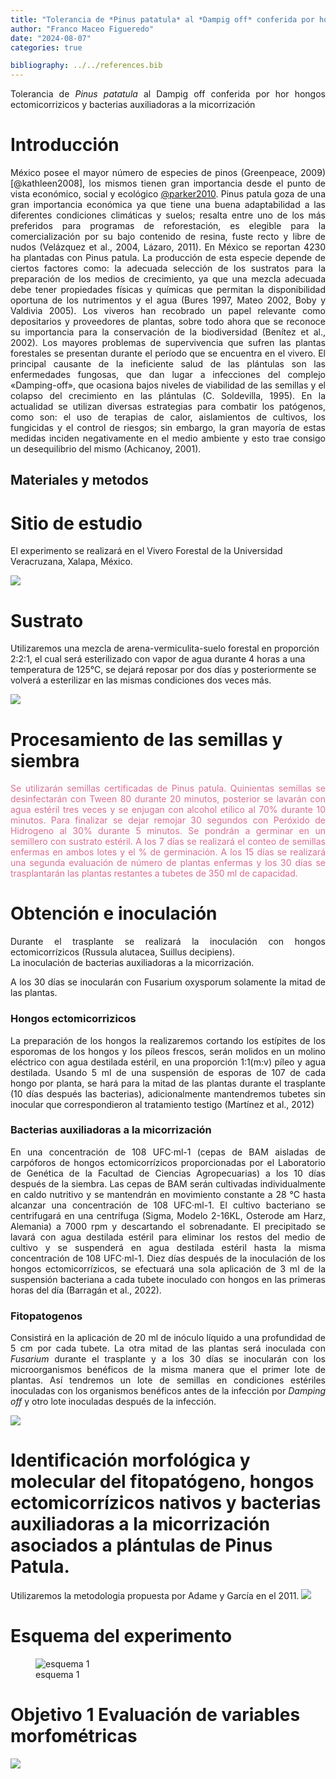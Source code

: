 ```yaml
---
title: "Tolerancia de *Pinus patatula* al *Dampig off* conferida por hor hongos ectomicorrizicos y bacterias auxiliadoras a la micorrización"
author: "Franco Maceo Figueredo"
date: "2024-08-07"
categories: true

bibliography: ../../references.bib
---
```


::: {style="text-align:justify"}
Tolerancia de *Pinus patatula* al Dampig off conferida por hor hongos ectomicorrizicos y bacterias auxiliadoras a la micorrización
:::

# Introducción

::: {style="text-align:justify"}
México posee el mayor número de especies de pinos (Greenpeace, 2009)[@kathleen2008], los mismos tienen gran importancia desde el punto de vista económico, social y ecológico [\@parker2010](Ramírez%20et%20al.,%202005). Pinus patula goza de una gran importancia económica ya que tiene una buena adaptabilidad a las diferentes condiciones climáticas y suelos; resalta entre uno de los más preferidos para programas de reforestación, es elegible para la comercialización por su bajo contenido de resina, fuste recto y libre de nudos (Velázquez et al., 2004, Lázaro, 2011). En México se reportan 4230 ha plantadas con Pinus patula. La producción de esta especie depende de ciertos factores como: la adecuada selección de los sustratos para la preparación de los medios de crecimiento, ya que una mezcla adecuada debe tener propiedades físicas y químicas que permitan la disponibilidad oportuna de los nutrimentos y el agua (Bures 1997, Mateo 2002, Boby y Valdivia 2005). Los viveros han recobrado un papel relevante como depositarios y proveedores de plantas, sobre todo ahora que se reconoce su importancia para la conservación de la biodiversidad (Benítez et al., 2002). Los mayores problemas de supervivencia que sufren las plantas forestales se presentan durante el período que se encuentra en el vivero. El principal causante de la ineficiente salud de las plántulas son las enfermedades fungosas, que dan lugar a infecciones del complejo «Damping-off», que ocasiona bajos niveles de viabilidad de las semillas y el colapso del crecimiento en las plántulas (C. Soldevilla, 1995). En la actualidad se utilizan diversas estrategias para combatir los patógenos, como son: el uso de terapias de calor, aislamientos de cultivos, los fungicidas y el control de riesgos; sin embargo, la gran mayoría de estas medidas inciden negativamente en el medio ambiente y esto trae consigo un desequilibrio del mismo (Achicanoy, 2001).
:::

## Materiales y metodos

# Sitio de estudio

El experimento se realizará en el Vivero Forestal de la Universidad Veracruzana, Xalapa, México.

![](1.jpg)

# Sustrato

Utilizaremos una mezcla de arena-vermiculita-suelo forestal en proporción 2:2:1, el cual será esterilizado con vapor de agua durante 4 horas a una temperatura de 125°C, se dejará reposar por dos días y posteriormente se volverá a esterilizar en las mismas condiciones dos veces más.

![](2.jpg)\

# Procesamiento de las semillas y siembra

::: {style="color:#DB7093"}
::: {style="text-align:justify"}
Se utilizarán semillas certificadas de Pinus patula. Quinientas semillas se desinfectarán con Tween 80 durante 20 minutos, posterior se lavarán con agua estéril tres veces y se enjugan con alcohol etílico al 70% durante 10 minutos. Para finalizar se dejar remojar 30 segundos con Peróxido de Hidrogeno al 30% durante 5 minutos. Se pondrán a germinar en un semillero con sustrato estéril. A los 7 días se realizará el conteo de semillas enfermas en ambos lotes y el % de germinación. A los 15 días se realizará una segunda evaluación de número de plantas enfermas y los 30 días se trasplantarán las plantas restantes a tubetes de 350 ml de capacidad.
:::
:::

# Obtención e inoculación

::: {style="text-align:justify"}
Durante el trasplante se realizará la inoculación con hongos ectomicorrízicos (Russula alutacea, Suillus decipiens).\
La inoculación de bacterias auxiliadoras a la micorrización.

A los 30 días se inocularán con Fusarium oxysporum solamente la mitad de las plantas.
:::

::: panel-tabset
### Hongos ectomicorrizicos

::: {style="text-align:justify"}
La preparación de los hongos la realizaremos cortando los estípites de los esporomas de los hongos y los píleos frescos, serán molidos en un molino eléctrico con agua destilada estéril, en una proporción 1:1(m:v) píleo y agua destilada. Usando 5 ml de una suspensión de esporas de 107 de cada hongo por planta, se hará para la mitad de las plantas durante el trasplante (10 días después las bacterias), adicionalmente mantendremos tubetes sin inocular que correspondieron al tratamiento testigo (Martínez et al., 2012)
:::

### Bacterias auxiliadoras a la micorrización

::: {style="text-align:justify"}
En una concentración de 108 UFC·ml-1 (cepas de BAM aisladas de carpóforos de hongos ectomicorrízicos proporcionadas por el Laboratorio de Genética de la Facultad de Ciencias Agropecuarias) a los 10 días después de la siembra. Las cepas de BAM serán cultivadas individualmente en caldo nutritivo y se mantendrán en movimiento constante a 28 °C hasta alcanzar una concentración de 108 UFC·ml-1. El cultivo bacteriano se centrifugará en una centrífuga (Sigma, Modelo 2-16KL, Osterode am Harz, Alemania) a 7000 rpm y descartando el sobrenadante. El precipitado se lavará con agua destilada estéril para eliminar los restos del medio de cultivo y se suspenderá en agua destilada estéril hasta la misma concentración de 108 UFC·ml-1. Diez días después de la inoculación de los hongos ectomicorrízicos, se efectuará una sola aplicación de 3 ml de la suspensión bacteriana a cada tubete inoculado con hongos en las primeras horas del día (Barragán et al., 2022).
:::

### Fitopatogenos

::: {style="text-align:justify"}
Consistirá en la aplicación de 20 ml de inóculo líquido a una profundidad de 5 cm por cada tubete. La otra mitad de las plantas será inoculada con *Fusarium* durante el trasplante y a los 30 días se inocularán con los microorganismos benéficos de la misma manera que el primer lote de plantas. Así tendremos un lote de semillas en condiciones estériles inoculadas con los organismos benéficos antes de la infección por *Damping off* y otro lote inoculadas después de la infección.
:::
:::

![](0.JPG)

# Identificación morfológica y molecular del fitopatógeno, hongos ectomicorrízicos nativos y bacterias auxiliadoras a la micorrización asociados a plántulas de Pinus Patula.

Utilizaremos la metodologia propuesta por Adame y García en el 2011. ![](4.jpg)

# Esquema del experimento

![esquema 1](7.jpg)

# Objetivo 1 Evaluación de variables morfométricas

![](3.jpg)
